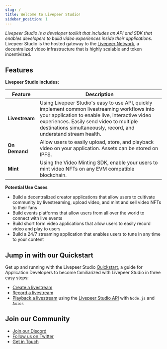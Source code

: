 ```yaml
---
slug: /
title: Welcome to Livepeer Studio!
sidebar_position: 1
---
```


_Livepeer Studio is a developer toolkit that includes an API and SDK that enables developers to build video experiences inside their applications._ Livepeer Studio is the hosted gateway to the [Livepeer Network](https://livepeer.org/), a decentralized video infrastructure that is highly scalable and token incentivized. 

## Features

**Livepeer Studio includes:**

| Feature     | Description |
| ----------- | ----------- |
| **Livestream**     | Using Livepeer Studio's easy to use API, quickly implement common livestreaming workflows into your application to enable live, interactive video experiences. Easily send video to multiple destinations simultaneously, record, and understand stream health.|
| **On Demand**  | Allow users to easily upload, store, and playback video on your application. Assets can be stored on IPFS.|
| **Mint**   | Using the Video Minting SDK, enable your users to mint video NFTs on any EVM compatible blockchain. |


**Potential Use Cases**

- Build a decentralized creator applications that allow users to cultivate community by livestreaming, upload video, and mint and sell video NFTs to their fans
- Build events platforms that allow users from all over the world to connect with live events 
- Build short form video applications that allow users to easily record video and play to users
- Build a 24/7 streaming application that enables users to tune in any time to your content


## Jump in with our Quickstart

Get up and running with the Livepeer Studio [Quickstart](/guides), a guide for Application Developers to become familiarized with Livepeer Studio in three easy steps:

- [Create a livestream](/guides#create-a-livestream)
- [Record a  livestream](/guides#record-a-livestream)
- [Playback a livestream](/guides/#list-recorded-sessions) using the [Livepeer Studio API](/references) with `Node.js` and `Axios`


## Join our Community
- [Join our Discord](https://discord.gg/DFg9CbqFws)
- [Follow us on Twitter](https://twitter.com/livepeerstudio)
- [Get in Touch](https://livepeer.studio/contact)






